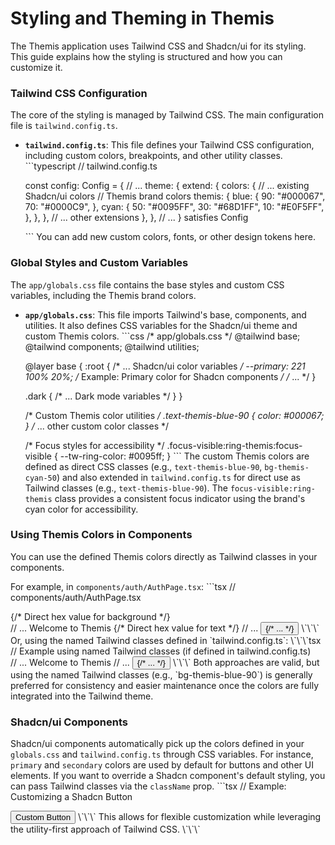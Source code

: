 # Styling and Theming in Themis

The Themis application uses Tailwind CSS and Shadcn/ui for its styling. This guide explains how the styling is structured and how you can customize it.

### Tailwind CSS Configuration

The core of the styling is managed by Tailwind CSS. The main configuration file is `tailwind.config.ts`.

*   **`tailwind.config.ts`**: This file defines your Tailwind CSS configuration, including custom colors, breakpoints, and other utility classes.
    \`\`\`typescript
    // tailwind.config.ts

    const config: Config = {
      // ...
      theme: {
        extend: {
          colors: {
            // ... existing Shadcn/ui colors
            // Themis brand colors
            themis: {
              blue: {
                90: "#000067",
                70: "#0000C9",
              },
              cyan: {
                50: "#0095FF",
                30: "#68D1FF",
                10: "#E0F5FF",
              },
            },
          },
          // ... other extensions
        },
      },
      // ...
    } satisfies Config

    \`\`\`
    You can add new custom colors, fonts, or other design tokens here.

### Global Styles and Custom Variables

The `app/globals.css` file contains the base styles and custom CSS variables, including the Themis brand colors.

*   **`app/globals.css`**: This file imports Tailwind's base, components, and utilities. It also defines CSS variables for the Shadcn/ui theme and custom Themis colors.
    \`\`\`css
    /* app/globals.css */
    @tailwind base;
    @tailwind components;
    @tailwind utilities;

    @layer base {
      :root {
        /* ... Shadcn/ui color variables */
        --primary: 221 100% 20%; /* Example: Primary color for Shadcn components */
        /* ... */
      }

      .dark {
        /* ... Dark mode variables */
      }
    }

    /* Custom Themis color utilities */
    .text-themis-blue-90 {
      color: #000067;
    }
    /* ... other custom color classes */

    /* Focus styles for accessibility */
    .focus-visible\:ring-themis:focus-visible {
      --tw-ring-color: #0095ff;
    }
    \`\`\`
    The custom Themis colors are defined as direct CSS classes (e.g., `text-themis-blue-90`, `bg-themis-cyan-50`) and also extended in `tailwind.config.ts` for direct use as Tailwind classes (e.g., `text-themis-blue-90`). The `focus-visible:ring-themis` class provides a consistent focus indicator using the brand's cyan color for accessibility.

### Using Themis Colors in Components

You can use the defined Themis colors directly as Tailwind classes in your components.

For example, in `components/auth/AuthPage.tsx`:
\`\`\`tsx
// components/auth/AuthPage.tsx
<div className="p-3 bg-[#000067] rounded-full"> {/* Direct hex value for background */}
  <Scale className="h-8 w-8 text-white" />
</div>
// ...
<CardTitle className="text-2xl font-bold text-[#000067]">Welcome to Themis</CardTitle> {/* Direct hex value for text */}
// ...
<Button
  className="w-full bg-[#000067] hover:bg-[#0000C9] text-white" // Using direct hex values
>
  {/* ... */}
</Button>
\`\`\`
Or, using the named Tailwind classes defined in `tailwind.config.ts`:
\`\`\`tsx
// Example using named Tailwind classes (if defined in tailwind.config.ts)
<div className="p-3 bg-themis-blue-90 rounded-full">
  <Scale className="h-8 w-8 text-white" />
</div>
// ...
<CardTitle className="text-2xl font-bold text-themis-blue-90">Welcome to Themis</CardTitle>
// ...
<Button
  className="w-full bg-themis-blue-90 hover:bg-themis-blue-70 text-white"
>
  {/* ... */}
</Button>
\`\`\`
Both approaches are valid, but using the named Tailwind classes (e.g., `bg-themis-blue-90`) is generally preferred for consistency and easier maintenance once the colors are fully integrated into the Tailwind theme.

### Shadcn/ui Components

Shadcn/ui components automatically pick up the colors defined in your `globals.css` and `tailwind.config.ts` through CSS variables. For instance, `primary` and `secondary` colors are used by default for buttons and other UI elements. If you want to override a Shadcn component's default styling, you can pass Tailwind classes via the `className` prop.
\`\`\`tsx
// Example: Customizing a Shadcn Button

<Button className="bg-themis-cyan-50 hover:bg-themis-cyan-30 text-white">
  Custom Button
</Button>
\`\`\`
This allows for flexible customization while leveraging the utility-first approach of Tailwind CSS.
\`\`\`
